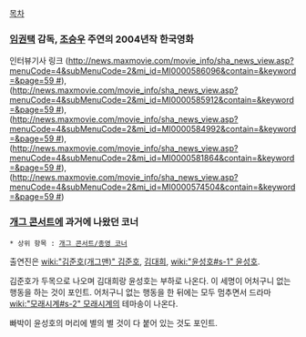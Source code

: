 [[목차]]

=== [[임권택]] 감독, [[조승우]] 주연의 2004년작 한국영화 ===
인터뷰기사 링크 ([[http://news.maxmovie.com/movie_info/sha_news_view.asp?menuCode=4&subMenuCode=2&mi_id=MI0000586096&contain=&keyword=&page=59 #]]), ([[http://news.maxmovie.com/movie_info/sha_news_view.asp?menuCode=4&subMenuCode=2&mi_id=MI0000585912&contain=&keyword=&page=59 #]]), ([[http://news.maxmovie.com/movie_info/sha_news_view.asp?menuCode=4&subMenuCode=2&mi_id=MI0000584992&contain=&keyword=&page=59 #]]), ([[http://news.maxmovie.com/movie_info/sha_news_view.asp?menuCode=4&subMenuCode=2&mi_id=MI0000581864&contain=&keyword=&page=59 #]]),  ([[http://news.maxmovie.com/movie_info/sha_news_view.asp?menuCode=4&subMenuCode=2&mi_id=MI0000574504&contain=&keyword=&page=59 #]])


=== [[개그 콘서트]]에 과거에 나왔던 코너 ===
 * 상위 항목 : [[개그 콘서트/종영 코너]]
출연진은 [[wiki:"김준호(개그맨)" 김준호]], [[김대희]], [[wiki:"윤성호#s-1" 윤성호]].

김준호가 두목으로 나오며 김대희랑 윤성호는 부하로 나온다. 이 세명이 어처구니 없는 행동을 하는 것이 포인트. 어처구니 없는 행동을 한 뒤에는 모두 멈추면서 드라마 [[wiki:"모래시계#s-2" 모래시계]]의 테마송이 나온다.

빠박이 윤성호의 머리에 별의 별 것이 다 붙어 있는 것도 포인트.
